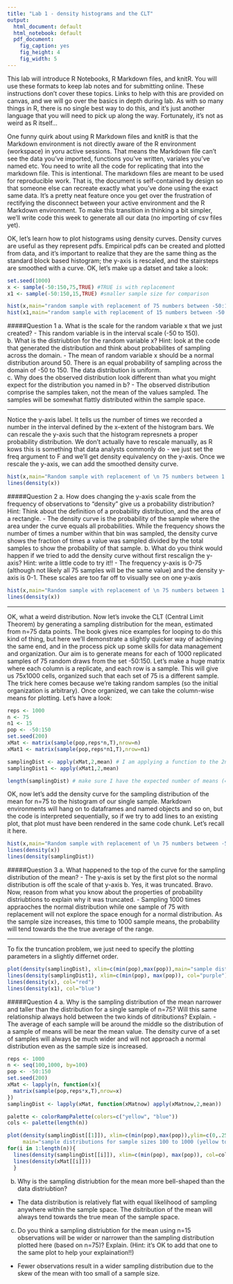 ```yaml
---
title: "Lab 1 - density histograms and the CLT"
output:
  html_document: default
  html_notebook: default
  pdf_document:
    fig_caption: yes
    fig_height: 4
    fig_width: 5
---
```


This lab will introduce R Notebooks, R Markdown files, and knitR. You will use these formats to keep lab notes and for submitting online. These instructions don't cover these topics. Links to help with this are provided on canvas, and we will go over the basics in depth during lab. As with so many things in R, there is no single best way to do this, and it's just another language that you will need to pick up along the way. Fortunately, it's not as weird as R itself...

One funny quirk about using R Markdown files and knitR is that the Markdown environment is not directly aware of the R environment (workspace) in yoru active sessions. That means the Markdown file can't see the data you've imported, functions you've written, variales you've named etc. You need to write all the code for replicating that into the markdown file. This is intentional. The markdown files are meant to be used for reproducible work. That is, the document is self-contained by design so that someone else can recreate exactly what you've done using the exact same data. It's a pretty neat feature once you get over the frustration of rectifying the disconnect between your active environment and the R Markdown environment. To make this transition in thinking a bit simpler, we'll write code this week to generate all our data (no importing of csv files yet).

OK, let's learn how to plot histograms using density curves. Density curves are useful as they represent pdfs. Empirical pdfs can be created and plotted from data, and it's important to realize that they are the same thing as the standard block based histogram; the y-axis is rescaled, and the stairsteps are smoothed with a curve. OK, let's make up a datset and take a look:

```r
set.seed(1000)
x <- sample(-50:150,75,TRUE) #TRUE is with replacement
x1 <- sample(-50:150,15,TRUE) #smaller sample size for comparison

hist(x,main="random sample with replacement of 75 numbers between -50:150")
hist(x1,main="random sample with replacement of 15 numbers between -50:150")
```

#####Question 1
a. What is the scale for the random variable x that we just created? 
    - This random variable is in the interval scale (-50 to 150).     
b. What is the distriubtion for the random variable x? Hint: look at the code that generated the distribution and think about probabilites of sampling across the domain.
    - The mean of random variable x should be a normal distribution around 50. There is an equal probability of sampling across the domain of -50 to 150. The data distribution is uniform.      
c. Why does the observed distribution look different than what you might expect for the distribution you named in b?
    - The observed distribution comprise the samples taken, not the mean of the values sampled. The samples will be somewhat flattly distributed within the sample space.      

***

Notice the y-axis label. It tells us the number of times we recorded a number in the interval defined by the x-extent of the histogram bars. We can rescale the y-axis such that the histogram represnets a proper probability distribution. We don't actually have to rescale manually, as R kows this is something that data analysts commonly do - we just set the freq argument to F and we'll get density equivalency on the y-axis. Once we rescale the y-axis, we can add the smoothed density curve.

```r
hist(x,main="Random sample with replacement of \n 75 numbers between 1:100",freq=F) # \n insets a carriage return
lines(density(x))
```

#####Question 2
a. How does changing the y-axis scale from the frequency of observations to "density" give us a probability distribution? Hint: Think about the definition of a probability distribution, and the area of a rectangle.
    - The density curve is the probability of the sample where the area under the curve equals all probabilities. While the frequency shows the number of times a number within that bin was sampled, the density curve shows the fraction of times a value was sampled divided by the total samples to show the probability of that sample. 
b. What do you think would happen if we tried to add the density curve without first rescalign the y-axis? Hint: write a little code to try it!!
    - The frequency y-axis is 0-75 (although not likely all 75 samples will be the same value) and the density y-axis is 0-1. These scales are too far off to visually see on one y-axis
```r
hist(x,main="Random sample with replacement of \n 75 numbers between 1:100",freq=TRUE) # \n insets a carriage return
lines(density(x))
```

***

OK, what a weird distribution. Now let's invoke the CLT (Central Limit Theorem) by generating a sampling distribution for the mean, estimated from n=75 data points. The book gives nice examples for looping to do this kind of thing, but here we'll demonstrate a slightly quicker way of achieving the same end, and in the process pick up some skills for data management and organization. Our aim is to generate means for each of 1000 replicated samples of 75 random draws from the set -50:150. Let's make a huge matrix where each column is a replicate, and each row is a sample. This will give us 75x1000 cells, organized such that each set of 75 is a different sample. The trick here comes because we're taking random samples (so the initial organization is arbitrary). Once organized, we can take the column-wise means for plotting. Let's have a look:

```r
reps <- 1000
n <- 75
n1 <- 15
pop <- -50:150
set.seed(200)
xMat <- matrix(sample(pop,reps*n,T),nrow=n)
xMat1 <- matrix(sample(pop,reps*n1,T),nrow=n1)

samplingDist <- apply(xMat,2,mean) # I am applying a function to the 2nd dimension (columns) of the matrix
samplingDist1 <- apply(xMat1,2,mean) 

length(samplingDist) # make sure I have the expected number of means (= to reps above)
```

OK, now let's add the density curve for the sampling distribution of the mean for n=75 to the histogram of our single sample. Markdown environments will hang on to dataframes and named objects and so on, but the code is interpreted sequentially, so if we try to add lines to an existing plot, that plot must have been rendered in the same code chunk. Let's recall it here.

```r
hist(x,main="Random sample with replacement of \n 75 numbers between -50:150",freq=F,cex=0.5)
lines(density(x))
lines(density(samplingDist))
```

#####Question 3
a. What happened to the top of the curve for the sampling distribution of the mean?
  - The y-axis is set by the first plot so the normal distribution is off the scale of that y-axis
b. Yes, it was truncated. Bravo. Now, reason from what you know about the properties of probability distriubtions to explain why it was truncated.
  - Sampling 1000 times appraoches the normal distribution while one sample of 75 with replacement will not explore the space enough for a normal distribution. As the sample size increases, this time to 1000 sample means, the probability will tend towards the the true average of the range.

***

To fix the truncation problem, we just need to specify the plotting parameters in a slightly differnet order.
```r
plot(density(samplingDist), xlim=c(min(pop),max(pop)),main="sample distribution (red: n=75; blue: n=15) and \n sampling distribution for the mean (black: n=75; purple: n=15")
lines(density(samplingDist1), xlim=c(min(pop), max(pop)), col="purple")
lines(density(x), col="red")
lines(density(x1), col="blue")
```

#####Question 4
a. Why is the sampling distribution of the mean narrower and taller than the distribution for a single sample of n=75? Will this same relationship always hold between the two kinds of ditributions? Explain.
  - The average of each sample will be around the middle so the distribution of a sample of means will be near the mean value. The density curve of a set of samples will always be much wider and will not approach a normal distribution even as the sample size is increased. 
```r
reps <- 1000
n <- seq(100,1000, by=100)
pop <- -50:150
set.seed(200)
xMat <- lapply(n, function(x){
  matrix(sample(pop,reps*x,T),nrow=x)
})
samplingDist <- lapply(xMat, function(xMatnow) apply(xMatnow,2,mean)) 

palette <- colorRampPalette(colors=c("yellow", "blue"))
cols <- palette(length(n))

plot(density(samplingDist[[1]]), xlim=c(min(pop),max(pop)),ylim=c(0,.25),
     main="sample distributions for sample sizes 100 to 1000 (yellow to blue) and \n sampling distribution for the mean (black)")
for(i in 1:length(n)){
  lines(density(samplingDist[[i]]), xlim=c(min(pop), max(pop)), col=cols[i])
  lines(density(xMat[[i]]))
  }

```

b. Why is the sampling distriubtion for the mean more bell-shaped than the data distriubtion?
  - The data distribution is relatively flat with equal likelihood of sampling anywhere within the sample space. The dsitribution of the mean will always tend towards the true mean of the sample space. 
c. Do you think a sampling distriubtion for the mean using n=15 observations will be wider or narrower than the sampling distribution plotted here (based on n=75)? Explain. (Hint: it's OK to add that one to the same plot to help your explaination!!)
  - Fewer observations result in a wider sampling distribution due to the skew of the mean with too small of a sample size.  